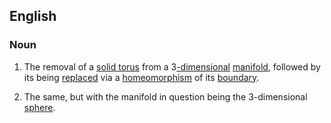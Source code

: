 ==English==
===Noun===
{{en-noun|-|sg=[[Dehn]] [[surgery]]}}
#{{topology}} The removal of a [[solid torus]] from a 3[[-dimensional]] [[manifold]], followed by its being [[replace]]d via a [[homeomorphism]] of its [[boundary]].
#{{topology|specifically}} The same, but with the manifold in question being the 3-dimensional [[sphere]].